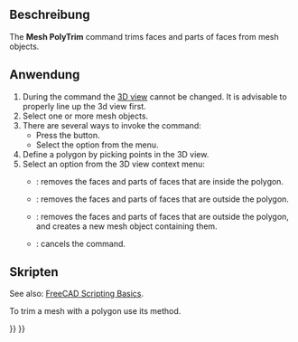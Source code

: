 <languages/>

{{Docnav
|[[Mesh_PolyCut|PolyCut]]
|[[Mesh_TrimByPlane|TrimByPlane]]
|[[Mesh_Workbench|Mesh]]
|IconL=Mesh_PolyCut.svg
|IconR=Mesh_TrimByPlane.svg
|IconC=Workbench_Mesh.svg
}}

{{GuiCommand
|Name=Mesh PolyTrim
|MenuLocation=Meshes → Cutting → Trim mesh
|Workbenches=[[Mesh_Workbench|Mesh]]
|SeeAlso=[[Mesh_PolyCut|Mesh PolyCut]], [[Mesh_TrimByPlane|Mesh TrimByPlane]]
}}

<span id="Description"></span>
==Beschreibung==

The '''Mesh PolyTrim''' command trims faces and parts of faces from mesh objects.

<span id="Usage"></span>
==Anwendung==

# During the command the [[3D_view|3D view]] cannot be changed. It is advisable to properly line up the 3d view first.
# Select one or more mesh objects.
# There are several ways to invoke the command:
#* Press the {{Button|[[Image:Mesh_PolyTrim.svg|16px]] [[Mesh_PolyTrim|Trim mesh]]}} button.
#* Select the {{MenuCommand|Meshes → Cutting → [[Image:Mesh_PolyTrim.svg|16px]] Trim mesh}} option from the menu.
# Define a polygon by picking points in the 3D view.
# Select an option from the 3D view context menu:
#* {{MenuCommand|Inner}}: removes the faces and parts of faces that are inside the polygon.
#* {{MenuCommand|Outer}}: removes the faces and parts of faces that are outside the polygon.
#* {{MenuCommand|Split}}: removes the faces and parts of faces that are outside the polygon, and creates a new mesh object containing them.
#* {{MenuCommand|Cancel}}: cancels the command.

<span id="Scripting"></span>
==Skripten==

See also: [[FreeCAD_Scripting_Basics|FreeCAD Scripting Basics]].

To trim a mesh with a polygon use its {{incode|trim}} method.

{{Code|code=
import FreeCAD as App
import Mesh

# Create a non-parametric box-shaped mesh:
msh = App.ActiveDocument.addObject("Mesh::Feature", "Mesh")
msh.Mesh = Mesh.createBox(30, 40, 50)
msh.ViewObject.DisplayMode = "Flat Lines"

# Define some points:
p1 = App.Vector(0, 0, 0)
p2 = App.Vector(60, 0, 0)
p3 = App.Vector(60, 60, 0)

# We need to work on a copy of the msh.Mesh object:
new_msh = msh.Mesh.copy()

# Trim that copy:
new_msh.trim([p1, p2, p3], 0) # 2nd argument: 0=inner, 1=outer.

# Update msh.Mesh:
msh.Mesh = new_msh
}}


{{Docnav
|[[Mesh_PolyCut|PolyCut]]
|[[Mesh_TrimByPlane|TrimByPlane]]
|[[Mesh_Workbench|Mesh]]
|IconL=Mesh_PolyCut.svg
|IconR=Mesh_TrimByPlane.svg
|IconC=Workbench_Mesh.svg
}}

{{Mesh Tools navi{{#translation:}}}}
{{Userdocnavi{{#translation:}}}}